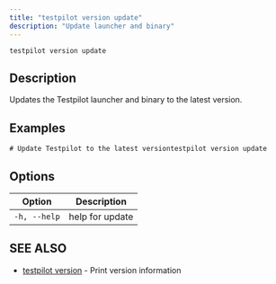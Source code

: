 ```yaml
---
title: "testpilot version update"
description: "Update launcher and binary"
---
```


```
testpilot version update
```

## Description[​](#description "Direct link to Description")

Updates the Testpilot launcher and binary to the latest version.

## Examples[​](#examples "Direct link to Examples")

```
# Update Testpilot to the latest versiontestpilot version update
```

## Options[​](#options "Direct link to Options")

| Option       | Description     |
| ------------ | --------------- |
| `-h, --help` | help for update |

## SEE ALSO[​](#see-also "Direct link to SEE ALSO")

- [testpilot version](/testpilot/reference/cli/testpilot_version) - Print version information
